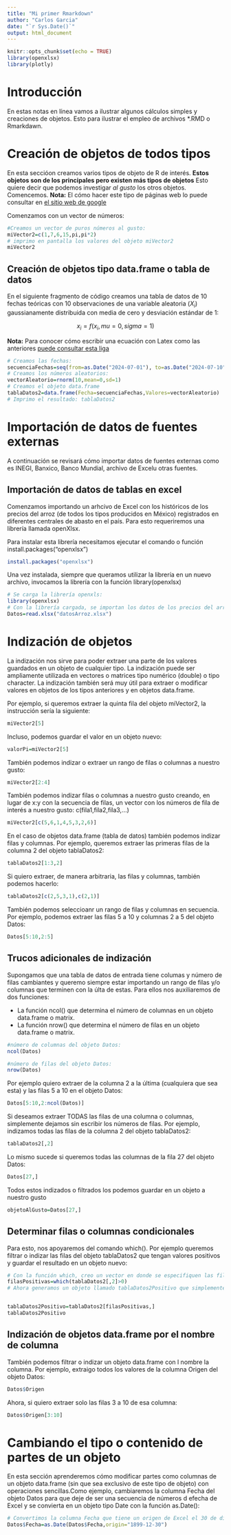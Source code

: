 ```yaml
---
title: "Mi primer Rmarkdown"
author: "Carlos Garcia"
date: "`r Sys.Date()`"
output: html_document
---
```


```r
knitr::opts_chunk$set(echo = TRUE)
library(openxlsx)
library(plotly)
```

# Introducción

En estas notas en línea vamos a ilustrar algunos cálculos simples y creaciones de objetos. Esto para ilustrar el empleo de archivos *.RMD o Rmarkdawn.

# Creación de objetos de todos tipos

En esta seccióon creamos varios tipos de objeto de R de interés. **Estos objetos son de los principales pero existen más tipos de objetos** Esto quiere decir que podemos investigar *al gusto* los otros objetos. Comencemos. **Nota:** El cómo hacer este tipo de páginas web lo puede consultar en [el sitio web de google](www.google.com)

Comenzamos con un vector de números:

```r
#Creamos un vector de puros números al gusto:
miVector2=c(1,7,6,15,pi,pi*2)
# imprimo en pantalla los valores del objeto miVector2
miVector2
```

## Creación de objetos tipo data.frame o tabla de datos

En el siguiente fragmento de código creamos una tabla de datos de 10 fechas teóricas con 10 observaciones de una variable aleatoria ($X_i$) gaussianamente distribuida con media de cero y desviación estándar de 1:

$$x_i=f(x_i,mu=0,sigma=1)$$

**Nota:** Para conocer cómo escribir una ecuación con Latex como las anteriores [puede consultar esta liga]()

```r
# Creamos las fechas:
secuenciaFechas=seq(from=as.Date("2024-07-01"), to=as.Date("2024-07-10"),by=1)
# Creamos los números aleatorios:
vectorAleatorio=rnorm(10,mean=0,sd=1)
# Creamos el objeto data.frame
tablaDatos2=data.frame(Fecha=secuenciaFechas,Valores=vectorAleatorio)
# Imprimo el resultado: tablaDatos2
```

# Importación de datos de fuentes externas

A continuación se revisará cómo importar datos de fuentes externas como es INEGI, Banxico, Banco Mundial, archivo de Excelu otras fuentes.

## Importación de datos de tablas en excel

Comenzamos importando un arhcivo de Excel con los históricos de los precios del arroz (de todos los tipos producidos en México) registrados en diferentes centrales de abasto en el país. Para esto requeriremos una librería llamada openXlsx.

Para instalar esta librería necesitamos ejecutar el comando o función install.packages("openxlsx")

```r
install.packages("openxlsx")
```

Una vez instalada, siempre que queramos utilizar la librería en un nuevo archivo, invocamos la librería con la función library(openxlsx)

```r
# Se carga la librería openxls:
library(openxlsx)
# Con la librería cargada, se importan los datos de los precios del arroz:
Datos=read.xlsx("datosArroz.xlsx")
```

# Indización de objetos

La indización nos sirve para poder extraer una parte de los valores guardados en un objeto de cualquier tipo. La indización puede ser ampliamente utilizada en vectores o matrices tipo numérico (double) o tipo character. La indización también será muy útil para extraer o modificar valores en objetos de los tipos anteriores y en objetos data.frame.

Por ejemplo, si queremos extraer la quinta fila del objeto miVector2, la instrucción sería la siguiente:

```r
miVector2[5]
```

Incluso, podemos guardar el valor en un objeto nuevo:

```r
valorPi=miVector2[5]
```

También podemos indizar o extraer un rango de filas o columnas a nuestro gusto:

```r
miVector2[2:4]
```

También  podemos indizar filas o columnas a nuestro gusto creando, en lugar de x:y con la secuencia de filas, un vector con los números de fila de interés a nuestro gusto: c(fila1,fila2,fila3,...)

```r
miVector2[c(5,6,1,4,5,3,2,6)]
```

En el caso de objetos data.frame (tabla de datos) también podemos indizar filas y columnas. Por ejemplo, queremos extraer las primeras filas de la columna 2 del objeto tablaDatos2:

```r
tablaDatos2[1:3,2]
```

Si quiero extraer, de manera arbitraria, las filas y columnas, también podemos hacerlo:

```r
tablaDatos2[c(2,5,3,1),c(2,1)]
```

También podemos seleccioanr un rango de filas y columnas en secuencia. Por ejemplo, podemos extraer las filas 5 a 10 y columnas 2 a 5 del objeto Datos:

```r
Datos[5:10,2:5]
```

## Trucos adicionales de indización

Supongamos que una tabla de datos de entrada tiene columas y número de filas cambiantes y queremo siempre estar importando un rango de filas y/o columnas que terminen con la últa de estas. Para ellos nos auxiliaremos de dos funciones:

- La función ncol() que determina el número de columnas en un objeto data.frame o matrix.
- La función nrow() que determina el número de filas en un objeto data.frame o matrix.

```r
#número de columnas del objeto Datos:
ncol(Datos)
```

```r
#número de filas del objeto Datos:
nrow(Datos)
```
Por ejemplo quiero extraer de la columna 2 a la última (cualquiera que sea esta) y las filas 5 a 10 en el objeto Datos:

```r
Datos[5:10,2:ncol(Datos)]
```

Si deseamos extraer TODAS las filas de una columna o columnas, simplemente dejamos sin escribir los números de filas. Por ejemplo, indizamos todas las filas de la columna 2 del objeto tablaDatos2:

```r
tablaDatos2[,2]
```

Lo mismo sucede si queremos todas las columnas de la fila 27 del objeto Datos:

```r
Datos[27,]
```
Todos estos indizados o filtrados los podemos guardar en un objeto a nuestro gusto

```r
objetoAlGusto=Datos[27,]
```

## Determinar filas o columnas condicionales

Para esto, nos apoyaremos del comando which(). Por ejemplo queremos filtrar o indizar las filas del objeto tablaDatos2 que tengan valores positivos y guardar el resultado en un objeto nuevo:

```r
# Con la función which, creo un vector en donde se especifiquen las filas con datos positivos en la columna 2 de tablaDatos2:
filasPositivas=which(tablaDatos2[,2]>0)
# Ahora generamos un objeto llamado tablaDatos2Positivo que simplemente es el objeto tablaDatos2 filtrado con valores positivos en la segunda columba


tablaDatos2Positivo=tablaDatos2[filasPositivas,]
tablaDatos2Positivo
```

## Indización de objetos data.frame por el nombre de columna

También podemos filtrar o indizar un objeto data.frame con l nombre la columna. Por ejemplo, extraigo todos los valores de la columna Origen del objeto Datos:

```r
Datos$Origen
```

Ahora, si quiero extraer solo las filas 3 a 10 de esa columna:

```r
Datos$Origen[3:10]
```

# Cambiando el tipo o contenido de partes de un objeto

En esta sección aprenderemos cómo modificar partes como columnas de un objeto data.frame (sin que sea exclusivo de este tipo de objeto) con operaciones sencillas.Como ejemplo, cambiaremos la columna Fecha del objeto Datos para que deje de ser una secuencia de números d efecha de Excel y se convierta en un objeto tipo Date con la función as.Date():
```r
# Convertimos la columna Fecha que tiene un origen de Excel el 30 de diciembre de 1899 para que quede la fecha correcta:
Datos$Fecha=as.Date(Datos$Fecha,origin="1899-12-30")
```

